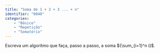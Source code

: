 ```yaml
---
title: "Soma de 1 + 2 + 3 ... + n" 
identifier: "0040"
categories:
    - "Básico"
    - "Repetição"
    - "Somatório"
---
```


::: {.exercicio}
Escreva um algoritmo que faça, passo a passo, a soma ${\sum_{i=1}^n i}$.
:::

